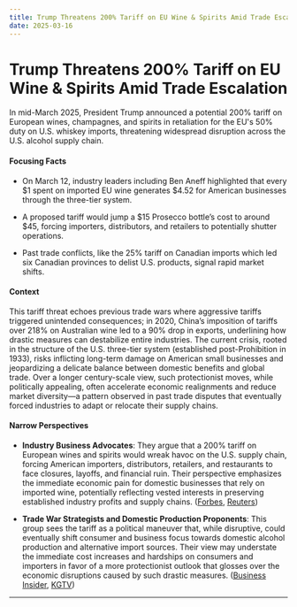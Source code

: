```yaml
---
title: Trump Threatens 200% Tariff on EU Wine & Spirits Amid Trade Escalation
date: 2025-03-16
---
```


# Trump Threatens 200% Tariff on EU Wine & Spirits Amid Trade Escalation

In mid-March 2025, President Trump announced a potential 200% tariff on European wines, champagnes, and spirits in retaliation for the EU's 50% duty on U.S. whiskey imports, threatening widespread disruption across the U.S. alcohol supply chain.

#### Focusing Facts

- On March 12, industry leaders including Ben Aneff highlighted that every $1 spent on imported EU wine generates $4.52 for American businesses through the three-tier system.

- A proposed tariff would jump a $15 Prosecco bottle’s cost to around $45, forcing importers, distributors, and retailers to potentially shutter operations.

- Past trade conflicts, like the 25% tariff on Canadian imports which led six Canadian provinces to delist U.S. products, signal rapid market shifts.

#### Context

This tariff threat echoes previous trade wars where aggressive tariffs triggered unintended consequences; in 2020, China’s imposition of tariffs over 218% on Australian wine led to a 90% drop in exports, underlining how drastic measures can destabilize entire industries. The current crisis, rooted in the structure of the U.S. three-tier system (established post-Prohibition in 1933), risks inflicting long-term damage on American small businesses and jeopardizing a delicate balance between domestic benefits and global trade. Over a longer century-scale view, such protectionist moves, while politically appealing, often accelerate economic realignments and reduce market diversity—a pattern observed in past trade disputes that eventually forced industries to adapt or relocate their supply chains.

#### Narrow Perspectives

- **Industry Business Advocates**: They argue that a 200% tariff on European wines and spirits would wreak havoc on the U.S. supply chain, forcing American importers, distributors, retailers, and restaurants to face closures, layoffs, and financial ruin. Their perspective emphasizes the immediate economic pain for domestic businesses that rely on imported wine, potentially reflecting vested interests in preserving established industry profits and supply chains. ([Forbes](https://www.forbes.com/sites/jessicadupuy/2025/03/14/why-wine-and-spirits-tariffs-are-bad-for-american-business/), [Reuters](https://www.reuters.com/business/retail-consumer/us-importers-retailers-eu-wine-warn-closures-layoffs-tariffs-2025-03-13/))

- **Trade War Strategists and Domestic Production Proponents**: This group sees the tariff as a political maneuver that, while disruptive, could eventually shift consumer and business focus towards domestic alcohol production and alternative import sources. Their view may understate the immediate cost increases and hardships on consumers and importers in favor of a more protectionist outlook that glosses over the economic disruptions caused by such drastic measures. ([Business Insider](https://www.businessinsider.com/trump-trade-war-stirring-booze-battles-eu-us-wine-whiskey-2025-3), [KGTV](https://www.10news.com/news/local-news/local-winemaker-talks-about-possible-impacts-of-proposed-wine-tariff))

---
